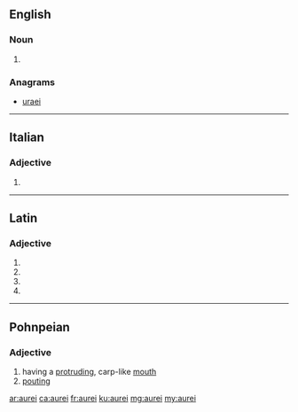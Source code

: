 ==English==

===Noun===
{{head|en|noun plural form}}

# {{plural of|aureus|lang=en}}

===Anagrams===
* [[uraei#English|uraei]]

----

==Italian==

===Adjective===
{{head|it|adjective form}}

# {{masculine plural of|aureo|lang=it}}

----

==Latin==

===Adjective===
{{la-adj-form|aureī}}

# {{inflection of|aureus||nom|m|p|lang=la}}
# {{inflection of|aureus||gen|m|s|lang=la}}
# {{inflection of|aureus||gen|n|s|lang=la}}
# {{inflection of|aureus||voc|m|p|lang=la}}

----

==Pohnpeian==

===Adjective===
{{head|pon|noun}}

# having a [[protruding]], carp-like [[mouth]]
# [[pouting]]

[[ar:aurei]]
[[ca:aurei]]
[[fr:aurei]]
[[ku:aurei]]
[[mg:aurei]]
[[my:aurei]]